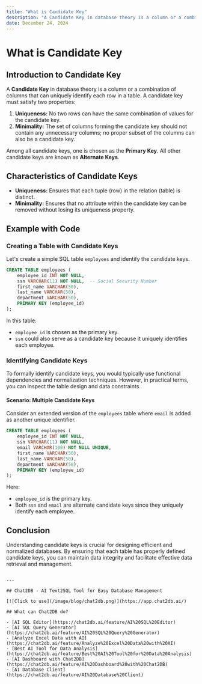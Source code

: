 ```yaml
---
title: "What is Candidate Key"
description: "A Candidate Key in database theory is a column or a combination of columns that can uniquely identify each row in a table."
date: December 24, 2024
---
```


# What is Candidate Key

## Introduction to Candidate Key

A **Candidate Key** in database theory is a column or a combination of columns that can uniquely identify each row in a table. A candidate key must satisfy two properties:

1. **Uniqueness:** No two rows can have the same combination of values for the candidate key.
2. **Minimality:** The set of columns forming the candidate key should not contain any unnecessary columns; no proper subset of the columns can also be a candidate key.

Among all candidate keys, one is chosen as the **Primary Key**. All other candidate keys are known as **Alternate Keys**.

## Characteristics of Candidate Keys

- **Uniqueness:** Ensures that each tuple (row) in the relation (table) is distinct.
- **Minimality:** Ensures that no attribute within the candidate key can be removed without losing its uniqueness property.

## Example with Code

### Creating a Table with Candidate Keys

Let's create a simple SQL table `employees` and identify the candidate keys.

```sql
CREATE TABLE employees (
    employee_id INT NOT NULL,
    ssn VARCHAR(11) NOT NULL,  -- Social Security Number
    first_name VARCHAR(50),
    last_name VARCHAR(50),
    department VARCHAR(50),
    PRIMARY KEY (employee_id)
);
```

In this table:
- `employee_id` is chosen as the primary key.
- `ssn` could also serve as a candidate key because it uniquely identifies each employee.

### Identifying Candidate Keys

To formally identify candidate keys, you would typically use functional dependencies and normalization techniques. However, in practical terms, you can inspect the table design and data constraints.

#### Scenario: Multiple Candidate Keys

Consider an extended version of the `employees` table where `email` is added as another unique identifier.

```sql
CREATE TABLE employees (
    employee_id INT NOT NULL,
    ssn VARCHAR(11) NOT NULL,
    email VARCHAR(100) NOT NULL UNIQUE,
    first_name VARCHAR(50),
    last_name VARCHAR(50),
    department VARCHAR(50),
    PRIMARY KEY (employee_id)
);
```

Here:
- `employee_id` is the primary key.
- Both `ssn` and `email` are alternate candidate keys since they uniquely identify each employee.

## Conclusion

Understanding candidate keys is crucial for designing efficient and normalized databases. By ensuring that each table has properly defined candidate keys, you can maintain data integrity and facilitate effective data retrieval and management.
```

---

## Chat2DB - AI Text2SQL Tool for Easy Database Management

[![Click to use](/image/blog/chat2db.png)](https://app.chat2db.ai/)

## What can Chat2DB do?

- [AI SQL Editor](https://chat2db.ai/feature/AI%20SQL%20Editor)
- [AI SQL Query Generator](https://chat2db.ai/feature/AI%20SQL%20Query%20Generator)
- [Analyze Excel Data with AI](https://chat2db.ai/feature/Analyze%20Excel%20Data%20with%20AI)
- [Best AI Tool for Data Analysis](https://chat2db.ai/feature/Best%20AI%20Tool%20for%20Data%20Analysis)
- [AI Dashboard with Chat2DB](https://chat2db.ai/feature/AI%20Dashboard%20with%20Chat2DB)
- [AI Database Client](https://chat2db.ai/feature/AI%20Database%20Client)
